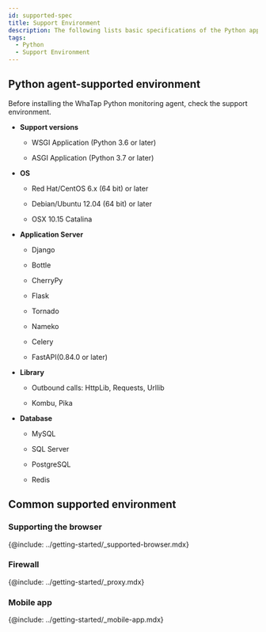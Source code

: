 ```yaml
---
id: supported-spec
title: Support Environment
description: The following lists basic specifications of the Python application server on which the WhaTap monitoring service operates.
tags:
  - Python
  - Support Environment
---
```


## Python agent-supported environment

Before installing the WhaTap Python monitoring agent, check the support environment.

- **Support versions**

  - WSGI Application (Python 3.6 or later)

  - ASGI Application (Python 3.7 or later)

- **OS**

  - Red Hat/CentOS 6.x (64 bit) or later

  - Debian/Ubuntu 12.04 (64 bit) or later

  - OSX 10.15 Catalina

- **Application Server**

  - Django

  - Bottle

  - CherryPy

  - Flask

  - Tornado

  - Nameko

  - Celery

  - FastAPI(0.84.0 or later)

- **Library**

  - Outbound calls: HttpLib, Requests, Urllib

  - Kombu, Pika

- **Database**

  - MySQL

  - SQL Server

  - PostgreSQL

  - Redis

## Common supported environment

### Supporting the browser

{@include: ../getting-started/_supported-browser.mdx}

### Firewall

{@include: ../getting-started/_proxy.mdx} 

### Mobile app

{@include: ../getting-started/_mobile-app.mdx}  
